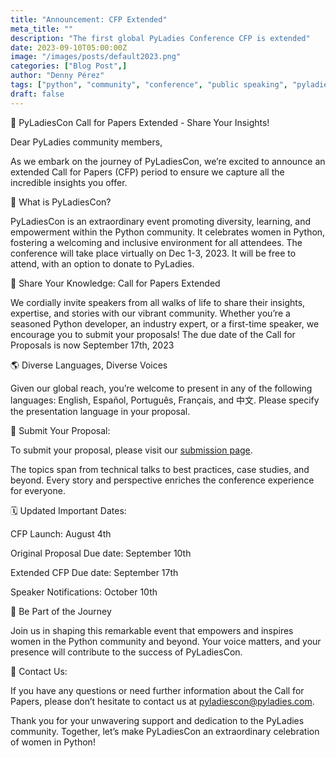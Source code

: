 ```yaml
---
title: "Announcement: CFP Extended"
meta_title: ""
description: "The first global PyLadies Conference CFP is extended"
date: 2023-09-10T05:00:00Z
image: "/images/posts/default2023.png"
categories: ["Blog Post",]
author: "Denny Pérez"
tags: ["python", "community", "conference", "public speaking", "pyladies", "2023"]
draft: false
---
```


📢 PyLadiesCon Call for Papers Extended - Share Your Insights!

Dear PyLadies community members,

As we embark on the journey of PyLadiesCon, we’re excited to announce an extended Call for Papers
(CFP) period to ensure we capture all the incredible insights you offer.

📢 What is PyLadiesCon?

PyLadiesCon is an extraordinary event promoting diversity, learning, and empowerment within the
Python community. It celebrates women in Python, fostering a welcoming and inclusive environment for
all attendees. The conference will take place virtually on Dec 1-3, 2023. It will be free to attend,
with an option to donate to PyLadies.

🌟 Share Your Knowledge: Call for Papers Extended

We cordially invite speakers from all walks of life to share their insights, expertise, and stories
with our vibrant community. Whether you’re a seasoned Python developer, an industry expert, or a
first-time speaker, we encourage you to submit your proposals! The due date of the Call for
Proposals is now September 17th, 2023

🌎 Diverse Languages, Diverse Voices

Given our global reach, you’re welcome to present in any of the following languages: English,
Español, Português, Français, and 中文. Please specify the presentation language in your proposal.

🔗 Submit Your Proposal:

To submit your proposal, please visit our [submission
page](https://pretalx.com/pyladiescon-2023/cfp).

The topics span from technical talks to best practices, case studies, and beyond. Every story and
perspective enriches the conference experience for everyone.

🗓️ Updated Important Dates:

CFP Launch: August 4th

Original Proposal Due date: September 10th

Extended CFP Due date: September 17th

Speaker Notifications: October 10th

🚀 Be Part of the Journey

Join us in shaping this remarkable event that empowers and inspires women in the Python community
and beyond. Your voice matters, and your presence will contribute to the success of PyLadiesCon.

📧 Contact Us:

If you have any questions or need further information about the Call for Papers, please don’t
hesitate to contact us at [pyladiescon@pyladies.com](mailto:pyladiescon@pyladies.com).

Thank you for your unwavering support and dedication to the PyLadies community. Together, let’s make
PyLadiesCon an extraordinary celebration of women in Python!
